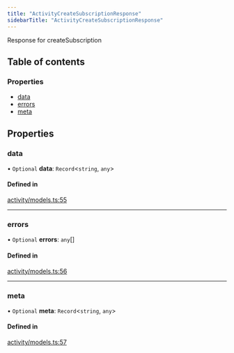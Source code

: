 ```yaml
---
title: "ActivityCreateSubscriptionResponse"
sidebarTitle: "ActivityCreateSubscriptionResponse"
---
```


Response for createSubscription

## Table of contents

### Properties

- [data](/xdks/typescript/reference/interfaces/ActivityCreateSubscriptionResponse#data)
- [errors](/xdks/typescript/reference/interfaces/ActivityCreateSubscriptionResponse#errors)
- [meta](/xdks/typescript/reference/interfaces/ActivityCreateSubscriptionResponse#meta)

## Properties

### data

• `Optional` **data**: `Record`\<`string`, `any`\>

#### Defined in

[activity/models.ts:55](https://github.com/xdevplatform/xdk/blob/298ca9350d035e40e7c8ee0753c50052819a41e2/xdk/typescript/src/activity/models.ts#L55)

___

### errors

• `Optional` **errors**: `any`[]

#### Defined in

[activity/models.ts:56](https://github.com/xdevplatform/xdk/blob/298ca9350d035e40e7c8ee0753c50052819a41e2/xdk/typescript/src/activity/models.ts#L56)

___

### meta

• `Optional` **meta**: `Record`\<`string`, `any`\>

#### Defined in

[activity/models.ts:57](https://github.com/xdevplatform/xdk/blob/298ca9350d035e40e7c8ee0753c50052819a41e2/xdk/typescript/src/activity/models.ts#L57)
